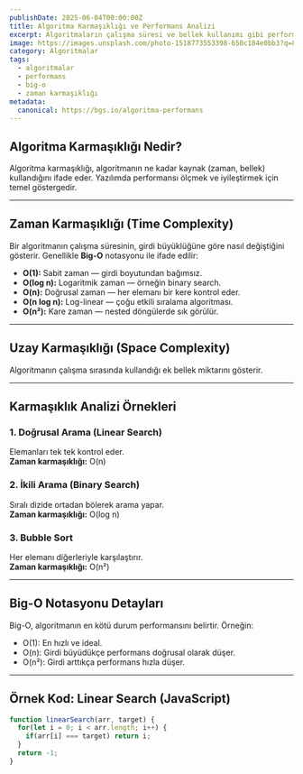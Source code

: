 ```yaml
---
publishDate: 2025-06-04T00:00:00Z
title: Algoritma Karmaşıklığı ve Performans Analizi
excerpt: Algoritmaların çalışma süresi ve bellek kullanımı gibi performans kriterlerinin değerlendirilmesi.
image: https://images.unsplash.com/photo-1518773553398-650c184e0bb3?q=80&w=2070&auto=format&fit=crop&ixlib=rb-4.0.3
category: Algoritmalar
tags:
  - algoritmalar
  - performans
  - big-o
  - zaman karmaşıklığı
metadata:
  canonical: https://bgs.io/algoritma-performans
---
```


## Algoritma Karmaşıklığı Nedir?

Algoritma karmaşıklığı, algoritmanın ne kadar kaynak (zaman, bellek) kullandığını ifade eder. Yazılımda performansı ölçmek ve iyileştirmek için temel göstergedir.

---

## Zaman Karmaşıklığı (Time Complexity)

Bir algoritmanın çalışma süresinin, girdi büyüklüğüne göre nasıl değiştiğini gösterir. Genellikle **Big-O** notasyonu ile ifade edilir:

- **O(1):** Sabit zaman — girdi boyutundan bağımsız.
- **O(log n):** Logaritmik zaman — örneğin binary search.
- **O(n):** Doğrusal zaman — her elemanı bir kere kontrol eder.
- **O(n log n):** Log-linear — çoğu etkili sıralama algoritması.
- **O(n²):** Kare zaman — nested döngülerde sık görülür.

---

## Uzay Karmaşıklığı (Space Complexity)

Algoritmanın çalışma sırasında kullandığı ek bellek miktarını gösterir.

---

## Karmaşıklık Analizi Örnekleri

### 1. Doğrusal Arama (Linear Search)

Elemanları tek tek kontrol eder.  
**Zaman karmaşıklığı:** O(n)

### 2. İkili Arama (Binary Search)

Sıralı dizide ortadan bölerek arama yapar.  
**Zaman karmaşıklığı:** O(log n)

### 3. Bubble Sort

Her elemanı diğerleriyle karşılaştırır.  
**Zaman karmaşıklığı:** O(n²)

---

## Big-O Notasyonu Detayları

Big-O, algoritmanın en kötü durum performansını belirtir. Örneğin:

- O(1): En hızlı ve ideal.
- O(n): Girdi büyüdükçe performans doğrusal olarak düşer.
- O(n²): Girdi arttıkça performans hızla düşer.

---

## Örnek Kod: Linear Search (JavaScript)

```javascript
function linearSearch(arr, target) {
  for(let i = 0; i < arr.length; i++) {
    if(arr[i] === target) return i;
  }
  return -1;
}
